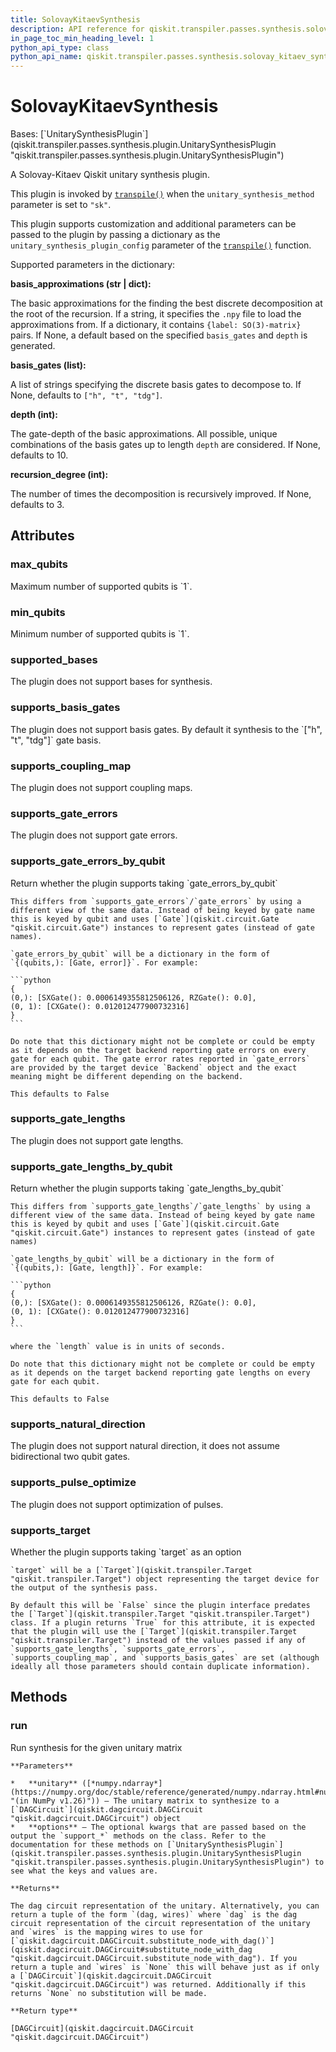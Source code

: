 ```yaml
---
title: SolovayKitaevSynthesis
description: API reference for qiskit.transpiler.passes.synthesis.solovay_kitaev_synthesis.SolovayKitaevSynthesis
in_page_toc_min_heading_level: 1
python_api_type: class
python_api_name: qiskit.transpiler.passes.synthesis.solovay_kitaev_synthesis.SolovayKitaevSynthesis
---
```


# SolovayKitaevSynthesis

<Class id="qiskit.transpiler.passes.synthesis.solovay_kitaev_synthesis.SolovayKitaevSynthesis" isDedicatedPage={true} github="https://github.com/Qiskit/qiskit/tree/stable/1.1/qiskit/transpiler/passes/synthesis/solovay_kitaev_synthesis.py#L192-L297" signature="qiskit.transpiler.passes.synthesis.solovay_kitaev_synthesis.SolovayKitaevSynthesis" modifiers="class">
  Bases: [`UnitarySynthesisPlugin`](qiskit.transpiler.passes.synthesis.plugin.UnitarySynthesisPlugin "qiskit.transpiler.passes.synthesis.plugin.UnitarySynthesisPlugin")

  A Solovay-Kitaev Qiskit unitary synthesis plugin.

  This plugin is invoked by [`transpile()`](compiler#qiskit.compiler.transpile "qiskit.compiler.transpile") when the `unitary_synthesis_method` parameter is set to `"sk"`.

  This plugin supports customization and additional parameters can be passed to the plugin by passing a dictionary as the `unitary_synthesis_plugin_config` parameter of the [`transpile()`](compiler#qiskit.compiler.transpile "qiskit.compiler.transpile") function.

  Supported parameters in the dictionary:

  **basis\_approximations (str | dict):**

  The basic approximations for the finding the best discrete decomposition at the root of the recursion. If a string, it specifies the `.npy` file to load the approximations from. If a dictionary, it contains `{label: SO(3)-matrix}` pairs. If None, a default based on the specified `basis_gates` and `depth` is generated.

  **basis\_gates (list):**

  A list of strings specifying the discrete basis gates to decompose to. If None, defaults to `["h", "t", "tdg"]`.

  **depth (int):**

  The gate-depth of the basic approximations. All possible, unique combinations of the basis gates up to length `depth` are considered. If None, defaults to 10.

  **recursion\_degree (int):**

  The number of times the decomposition is recursively improved. If None, defaults to 3.

  ## Attributes

  ### max\_qubits

  <Attribute id="qiskit.transpiler.passes.synthesis.solovay_kitaev_synthesis.SolovayKitaevSynthesis.max_qubits">
    Maximum number of supported qubits is `1`.
  </Attribute>

  ### min\_qubits

  <Attribute id="qiskit.transpiler.passes.synthesis.solovay_kitaev_synthesis.SolovayKitaevSynthesis.min_qubits">
    Minimum number of supported qubits is `1`.
  </Attribute>

  ### supported\_bases

  <Attribute id="qiskit.transpiler.passes.synthesis.solovay_kitaev_synthesis.SolovayKitaevSynthesis.supported_bases">
    The plugin does not support bases for synthesis.
  </Attribute>

  ### supports\_basis\_gates

  <Attribute id="qiskit.transpiler.passes.synthesis.solovay_kitaev_synthesis.SolovayKitaevSynthesis.supports_basis_gates">
    The plugin does not support basis gates. By default it synthesis to the `["h", "t", "tdg"]` gate basis.
  </Attribute>

  ### supports\_coupling\_map

  <Attribute id="qiskit.transpiler.passes.synthesis.solovay_kitaev_synthesis.SolovayKitaevSynthesis.supports_coupling_map">
    The plugin does not support coupling maps.
  </Attribute>

  ### supports\_gate\_errors

  <Attribute id="qiskit.transpiler.passes.synthesis.solovay_kitaev_synthesis.SolovayKitaevSynthesis.supports_gate_errors">
    The plugin does not support gate errors.
  </Attribute>

  ### supports\_gate\_errors\_by\_qubit

  <Attribute id="qiskit.transpiler.passes.synthesis.solovay_kitaev_synthesis.SolovayKitaevSynthesis.supports_gate_errors_by_qubit">
    Return whether the plugin supports taking `gate_errors_by_qubit`

    This differs from `supports_gate_errors`/`gate_errors` by using a different view of the same data. Instead of being keyed by gate name this is keyed by qubit and uses [`Gate`](qiskit.circuit.Gate "qiskit.circuit.Gate") instances to represent gates (instead of gate names).

    `gate_errors_by_qubit` will be a dictionary in the form of `{(qubits,): [Gate, error]}`. For example:

    ```python
    {
    (0,): [SXGate(): 0.0006149355812506126, RZGate(): 0.0],
    (0, 1): [CXGate(): 0.012012477900732316]
    }
    ```

    Do note that this dictionary might not be complete or could be empty as it depends on the target backend reporting gate errors on every gate for each qubit. The gate error rates reported in `gate_errors` are provided by the target device `Backend` object and the exact meaning might be different depending on the backend.

    This defaults to False
  </Attribute>

  ### supports\_gate\_lengths

  <Attribute id="qiskit.transpiler.passes.synthesis.solovay_kitaev_synthesis.SolovayKitaevSynthesis.supports_gate_lengths">
    The plugin does not support gate lengths.
  </Attribute>

  ### supports\_gate\_lengths\_by\_qubit

  <Attribute id="qiskit.transpiler.passes.synthesis.solovay_kitaev_synthesis.SolovayKitaevSynthesis.supports_gate_lengths_by_qubit">
    Return whether the plugin supports taking `gate_lengths_by_qubit`

    This differs from `supports_gate_lengths`/`gate_lengths` by using a different view of the same data. Instead of being keyed by gate name this is keyed by qubit and uses [`Gate`](qiskit.circuit.Gate "qiskit.circuit.Gate") instances to represent gates (instead of gate names)

    `gate_lengths_by_qubit` will be a dictionary in the form of `{(qubits,): [Gate, length]}`. For example:

    ```python
    {
    (0,): [SXGate(): 0.0006149355812506126, RZGate(): 0.0],
    (0, 1): [CXGate(): 0.012012477900732316]
    }
    ```

    where the `length` value is in units of seconds.

    Do note that this dictionary might not be complete or could be empty as it depends on the target backend reporting gate lengths on every gate for each qubit.

    This defaults to False
  </Attribute>

  ### supports\_natural\_direction

  <Attribute id="qiskit.transpiler.passes.synthesis.solovay_kitaev_synthesis.SolovayKitaevSynthesis.supports_natural_direction">
    The plugin does not support natural direction, it does not assume bidirectional two qubit gates.
  </Attribute>

  ### supports\_pulse\_optimize

  <Attribute id="qiskit.transpiler.passes.synthesis.solovay_kitaev_synthesis.SolovayKitaevSynthesis.supports_pulse_optimize">
    The plugin does not support optimization of pulses.
  </Attribute>

  ### supports\_target

  <Attribute id="qiskit.transpiler.passes.synthesis.solovay_kitaev_synthesis.SolovayKitaevSynthesis.supports_target">
    Whether the plugin supports taking `target` as an option

    `target` will be a [`Target`](qiskit.transpiler.Target "qiskit.transpiler.Target") object representing the target device for the output of the synthesis pass.

    By default this will be `False` since the plugin interface predates the [`Target`](qiskit.transpiler.Target "qiskit.transpiler.Target") class. If a plugin returns `True` for this attribute, it is expected that the plugin will use the [`Target`](qiskit.transpiler.Target "qiskit.transpiler.Target") instead of the values passed if any of `supports_gate_lengths`, `supports_gate_errors`, `supports_coupling_map`, and `supports_basis_gates` are set (although ideally all those parameters should contain duplicate information).
  </Attribute>

  ## Methods

  ### run

  <Function id="qiskit.transpiler.passes.synthesis.solovay_kitaev_synthesis.SolovayKitaevSynthesis.run" github="https://github.com/Qiskit/qiskit/tree/stable/1.1/qiskit/transpiler/passes/synthesis/solovay_kitaev_synthesis.py#L273-L297" signature="run(unitary, **options)">
    Run synthesis for the given unitary matrix

    **Parameters**

    *   **unitary** ([*numpy.ndarray*](https://numpy.org/doc/stable/reference/generated/numpy.ndarray.html#numpy.ndarray "(in NumPy v1.26)")) – The unitary matrix to synthesize to a [`DAGCircuit`](qiskit.dagcircuit.DAGCircuit "qiskit.dagcircuit.DAGCircuit") object
    *   **options** – The optional kwargs that are passed based on the output the `support_*` methods on the class. Refer to the documentation for these methods on [`UnitarySynthesisPlugin`](qiskit.transpiler.passes.synthesis.plugin.UnitarySynthesisPlugin "qiskit.transpiler.passes.synthesis.plugin.UnitarySynthesisPlugin") to see what the keys and values are.

    **Returns**

    The dag circuit representation of the unitary. Alternatively, you can return a tuple of the form `(dag, wires)` where `dag` is the dag circuit representation of the circuit representation of the unitary and `wires` is the mapping wires to use for [`qiskit.dagcircuit.DAGCircuit.substitute_node_with_dag()`](qiskit.dagcircuit.DAGCircuit#substitute_node_with_dag "qiskit.dagcircuit.DAGCircuit.substitute_node_with_dag"). If you return a tuple and `wires` is `None` this will behave just as if only a [`DAGCircuit`](qiskit.dagcircuit.DAGCircuit "qiskit.dagcircuit.DAGCircuit") was returned. Additionally if this returns `None` no substitution will be made.

    **Return type**

    [DAGCircuit](qiskit.dagcircuit.DAGCircuit "qiskit.dagcircuit.DAGCircuit")
  </Function>
</Class>

